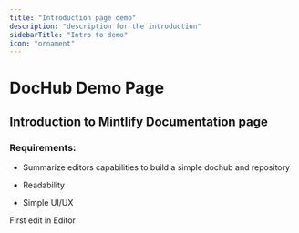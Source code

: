 ```yaml
---
title: "Introduction page demo"
description: "description for the introduction"
sidebarTitle: "Intro to demo"
icon: "ornament"
---
```


# DocHub Demo Page

## Introduction to Mintlify Documentation page

### Requirements:

* Summarize editors capabilities to build a simple dochub and repository

* Readability

* Simple UI/UX

<Update label="03/04/2025" description="version 1.0">
  First edit in Editor
</Update>